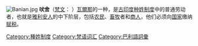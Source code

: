 {{unreferenced|time=2013-1-5}} 
[[File:Banian.jpg|thumb]]
'''吠舍'''（[[梵文|梵文]]：'''{{lang|sa|वैश्य}}''' ''{{IAST|Vaiśya}}''）[[瓦爾那|瓦爾那]]的一种，是[[古印度|古印度]][[种姓制度|种姓制度]]中的普通劳动者，也就是[[雅利安人|雅利安人]]的中下阶层，包括[[农民|农民]]、[[畜牧|畜牧]]者和[[商人|商人]]，他们必须向[[国家|国家]]缴纳[[赋税|赋税]]。
{{Commons category|Vaishya}}
{{族群小作品}}
{{印度神話}}

[[Category:種姓制度|Category:種姓制度]]
[[Category:梵语词汇|Category:梵语词汇]]
[[Category:巴利語詞彙|Category:巴利語詞彙]]